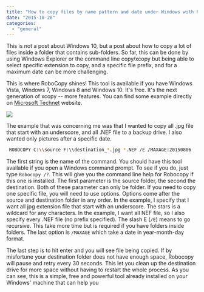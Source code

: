 ```yaml
---
title: "How to copy files by name pattern and date under Windows with Robocopy"
date: "2015-10-28"
categories: 
  - "general"
---
```


This is not a post about Windows 10, but a post about how to copy a lot of files inside a folder that contains sub-folders. So far, this can be done by using Windows Explorer or the command line copy/xcopy but being able to select specific extension to copy, and a specific file prefix, and for a maximum date can be more challenging.

This is where RoboCopy shines! This tool is available if you have Windows Vista, Windows 7, Windows 8 and Windows 10. It's free. It's the next generation of xcopy -- more features. You can find some example directly on [Microsoft Technet](http://social.technet.microsoft.com/wiki/contents/articles/1073.robocopy-and-a-few-examples.aspx) website.

![](/images/blog/Robocopy.png)

The example that was concerning me was that I wanted to copy all .jpg file that start with an underscore, and all .NEF file to a backup drive. I also wanted only pictures after a specific date.

```sh 
 ROBOCOPY C:\\source F:\\destination_*.jpg *.NEF /E /MAXAGE:20150806 
``` 

The first string is the name of the command. You should have this tool available if you open a Windows command prompt. To see if you do, just type `Robocopy /?`. This will give you the command line help for Robocopy if this one is installed. The first parameter is the source folder, the second the destination. Both of these parameter can only be folder. If you need to copy one specific file, you will need to use options. Options come after the source and destination folder in any order. In the example, I specify that I want all jpg extension file that start with an underscore. The stars is a wildcard for any characters. In the example, I want all NEF file, so I also specify every .NEF file (no prefix specified). The slash E (`/E`) means to go recursive. This take more time but is required if you have folders inside folders. The last option is `/MAXAGE` which take a date in year-month-day format.

The last step is to hit enter and you will see file being copied. If by misfortune your destination folder does not have enough space, Robocopy will pause and retry every 30 seconds. This let you clean up the destination drive for more space without having to restart the whole process. As you can see, this is a simple, free and powerful tool already installed on your Windows' machine that can help you
